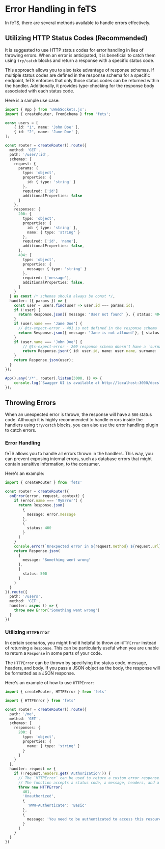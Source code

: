 # Error Handling in feTS

In feTS, there are several methods available to handle errors effectively.

## Utilizing HTTP Status Codes (Recommended)

It is suggested to use HTTP status codes for error handling in lieu of throwing errors. When an
error is anticipated, it is beneficial to catch them using `try/catch` blocks and return a response
with a specific status code.

This approach allows you to also take advantage of response schemas. If multiple status codes are
defined in the response schema for a specific endpoint, feTS enforces that only those status codes
can be returned within the handler. Additionally, it provides type-checking for the response body
associated with each status code.

Here is a sample use case:

```ts
import { App } from 'uWebSockets.js';
import { createRouter, FromSchema } from 'fets';

const users = [
    { id: "1", name: 'John Doe' },
    { id: "2", name: 'Jane Doe' },
];

const router = createRouter().route({
  method: 'GET',
  path: '/user/:id',
  schemas: {
    request: {
      params: {
        type: 'object',
        properties: {
          id: { type: 'string' }
        },
        required: ['id']
        additionalProperties: false
      }
    },
    responses: {
      200: {
        type: 'object',
        properties: {
          id: { type: 'string' },
          name: { type: 'string' }
        },
        required: ['id', 'name'],
        additionalProperties: false,
      },
      404: {
        type: 'object',
        properties: {
          message: { type: 'string' }
        },
        required: ['message'],
        additionalProperties: false,
      }
    }
  } as const /* schemas should always be const */,
  handler: ({ params }) => {
    const user = users.find(user => user.id === params.id);
    if (!user) {
      return Response.json({ message: 'User not found' }, { status: 404 });
    }
    if (user.name === 'Jane Doe') {
      // @ts-expect-error - 401 is not defined in the response schema
      return Response.json({ message: 'Jane is not allowed'}, { status: 401 });
    }
    if (user.name === 'John Doe') {
        // @ts-expect-error - 200 response schema doesn't have a `surname` property
        return Response.json({ id: user.id, name: user.name, surname: 'Doe' });
    }
    return Response.json(user);
  }
});

App().any('/*', router).listen(3000, () => {
    console.log(`Swagger UI is available at http://localhost:3000/docs`)
});
```

## Throwing Errors

When an unexpected error is thrown, the response will have a `500` status code. Although it is
highly recommended to handle errors inside the handlers using `try/catch` blocks, you can also use
the error handling plugin to catch errors.

### Error Handling

feTS allows you to handle all errors thrown in the handlers. This way, you can prevent exposing
internal errors, such as database errors that might contain sensitive information, to the consumer.

Here's an example:

```ts
import { createRouter } from 'fets'

const router = createRouter({
  onError(error, request, context) {
    if (error.name === 'MyError') {
      return Response.json(
        {
          message: error.message
        },
        {
          status: 400
        }
      )
    }
    console.error(`Unexpected error in ${request.method} ${request.url}:\n${error.stack}`)
    return Response.json(
      {
        message: 'Something went wrong'
      },
      {
        status: 500
      }
    )
  }
}).route({
  path: '/users',
  method: 'GET',
  handler: async () => {
    throw new Error('Something went wrong')
  }
})
```

### Utilizing `HTTPError`

In certain scenarios, you might find it helpful to throw an `HTTPError` instead of returning a
`Response`. This can be particularly useful when you are unable to return a `Response` in some parts
of your code.

The `HTTPError` can be thrown by specifying the status code, message, headers, and body. If you pass
a JSON object as the body, the response will be formatted as a JSON response.

Here's an example of how to use `HTTPError`:

```ts
import { createRouter, HTTPError } from 'fets'

import { HTTPError } from 'fets'

const router = createRouter().route({
  path: '/me',
  method: 'GET',
  schemas: {
    responses: {
      200: {
        type: 'object',
        properties: {
          name: { type: 'string' }
        }
      }
    }
  },
  handler: request => {
    if (!request.headers.get('Authorization')) {
      // The `HTTPError` can be used to return a custom error response.
      // The function accepts a status code, a message, headers, and a body.
      throw new HTTPError(
        401,
        'Unauthorized',
        {
          'WWW-Authenticate': 'Basic'
        },
        {
          message: 'You need to be authenticated to access this resource.'
        }
      )
    }
  }
})
```

